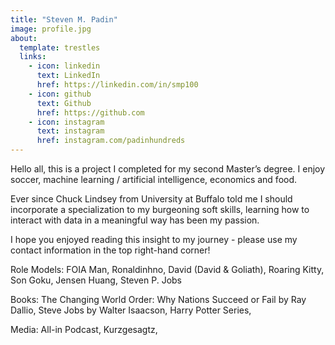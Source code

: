 ```yaml
---
title: "Steven M. Padin"
image: profile.jpg
about: 
  template: trestles
  links:
    - icon: linkedin
      text: LinkedIn
      href: https://linkedin.com/in/smp100
    - icon: github
      text: Github
      href: https://github.com
    - icon: instagram
      text: instagram
      href: instagram.com/padinhundreds
---
```


Hello all, this is a project I completed for my second Master's degree. I enjoy soccer, machine learning / artificial intelligence, economics and food.

Ever since Chuck Lindsey from University at Buffalo told me I should incorporate a specialization to my burgeoning soft skills, learning how to interact with data in a meaningful way has been my passion.

I hope you enjoyed reading this insight to my journey - please use my contact information in the top right-hand corner!

Role Models: FOIA Man, Ronaldinhno, David (David & Goliath), Roaring Kitty, Son Goku, Jensen Huang, Steven P. Jobs

Books: The Changing World Order: Why Nations Succeed or Fail by Ray Dallio, Steve Jobs by Walter Isaacson, Harry Potter Series,

Media: All-in Podcast, Kurzgesagtz,
